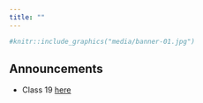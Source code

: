 ```yaml
---
title: ""
---
```


```r
#knitr::include_graphics("media/banner-01.jpg")
```
<!--

library(knitr)
rmarkdown::render_site("index.Rmd")# build webpage

# rmarkdown::render_site()# build webpage
# COPY FILES TO DOCS FOR GITHUB.IO
system(paste("xcopy", 
    '"C:/Users/mcolvin/Documents/Teaching/WFA8433-Natural-Resource-Decision-Making/Course-Materials/_site"', 
    '"C:/Users/mcolvin/Documents/Teaching/WFA8433-Natural-Resource-Decision-Making/Docs"',
    "/E /C /H /R /K /O /Y")) 
  q(save="no")  

-->

## Announcements
* Class 19 [here](Class-19.html)

